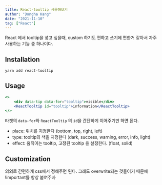 ```yaml
---
title: React-tooltip 사용해보기
author: "Dongha Kang"
date: "2021-11-10"
tag: ["React"]
---
```


React 에서 tooltip을 넣고 싶을때, custom 하기도 편하고 쓰기에 편한거 같아서 자주 사용하는 기능 중 하나이다.

## Installation

```bash
yarn add react-tooltip
```

## Usage

```jsx
<>
	<div data-tip data-for="tooltip">visible</div>
	<ReactTooltip id="tooltip">information</ReactTooltip>
</>
```

타겟의 `data-for`와 `ReactTooltip` 의 `id`을 간단하게 이어주기만 하면 된다.

- place: 위치를 지정한다 (bottom, top, right, left)
- type: tooltip의 색을 지정한다 (dark, success, warning, error, info, light)
- effect: 움직이는 tooltip, 고정된 tooltip 을 설정한다. (float, solid)

## Customization

의외로 간편하게 css에서 정해주면 된다. 그래도 overwrite되는 것들이기 때문에 !important를 항상 붙여주자